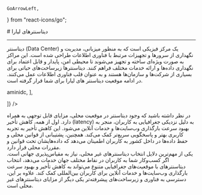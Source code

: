 
    GoArrowLeft,
} from "react-icons/go";

<Layout>
# دیتاسنترهای لیارا

<hr className="mb-2" />

<Section id="what-is-data-center" title="دیتاسنتر چیست؟" />

دیتاسنتر (Data Center) یک مرکز فیزیکی است که به منظور میزبانی، مدیریت و نگهداری از سرورها و تجهیزات مرتبط با فناوری اطلاعات طراحی شده است. این مراکز به صورت ویژه‌ای ساخته و تجهیز می‌شوند تا محیطی امن، پایدار و قابل اعتماد برای نگهداری داده‌ها و ارائه خدمات مختلف فراهم کنند. دیتاسنترها زیرساخت‌های حیاتی برای بسیاری از شرکت‌ها و سازمان‌ها هستند و به عنوان قلب فناوری اطلاعات عمل می‌کنند.
در ادامه موقعیت دیتاسنتر های لیارا برای شما قرار گرفته است.

<Section id="iran-region" title="دیتاسنترهای موقعیت ایران" />

<Table headers={[
  "نام دیتاسنتر",
  "موقعیت جغرافیایی",
  "دسترس‌پذیری",
  "امنیت فیزیکی و سایبری",
  "مقیاس‌پذیری",
  "وب‌سایت",
]} data={[
  [
    "دیتاسنتر امین",
    "استان قم",
    "99.9%",
    "نظارت 24/7 و دسترسی محدود",
    "قابلیت افزایش منابع با توجه به نیاز کاربران",
    <Link href="https://www.aminidc.com/" className="blue-link">aminidc</Link>,
  ],
  
]} />


<Section id="why-use-local-data-center" title="چرا از دیتاسنترهای محلی (local) استفاده کنیم؟" />
در نظر داشته باشید که وجود دیتاسنتر در موقعیت محلی، مزایای قابل توجهی به همراه دارد. اول از همه، کاهش تأخیر (latency) به دلیل نزدیکی جغرافیایی به کاربران، منجر به بهبود سرعت بارگذاری وب‌سایت‌ها و خدمات آنلاین می‌شود. این کاهش تأخیر به تجربه کاربری بهتر و پاسخگویی سریع‌تر کمک می‌کند. همچنین، پشتیبانی از قوانین محلی و حفظ داده‌ها در داخل کشور به کاربران اطمینان می‌دهد که داده‌هایشان تحت قوانین و مقررات محلی قرار دارد.

<Section id="why-use-global-data-center" title="چرا از دیتاسنترهای جهانی (global) استفاده کنیم؟" />
یکی از مهم‌ترین دلایل انتخاب دیتاسنترهای غیر محلی، نیاز به مقیاس‌پذیری جهانی است. اگر کسب‌وکار شما به کاربران در نقاط مختلف جهان خدمات می‌دهد، انتخاب دیتاسنترهای با موقعیت‌های جغرافیایی متنوع می‌تواند به کاهش تأخیر و بهبود سرعت بارگذاری وب‌سایت‌ها و خدمات آنلاین برای کاربران بین‌المللی کمک کند.
علاوه بر این، دسترسی به فناوری و زیرساخت‌های پیشرفته‌تر یکی دیگر از مزایای دیتاسنترهای غیر محلی است. 




</Layout>